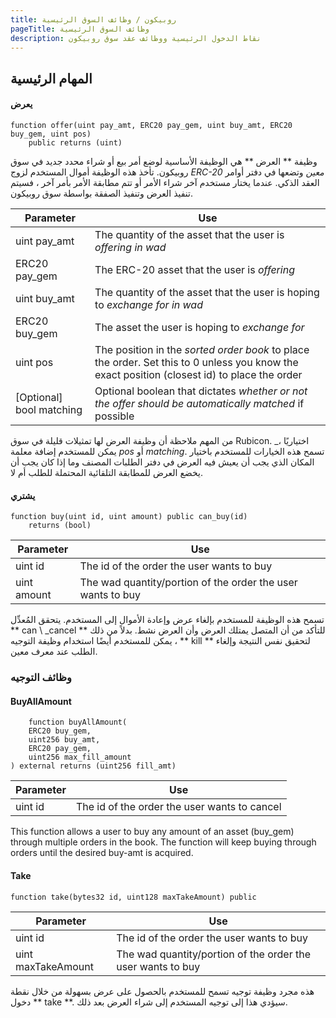 ```yaml
---
title: روبيكون / وظائف السوق الرئيسية
pageTitle: وظائف السوق الرئيسية
description: نقاط الدخول الرئيسية ووظائف عقد سوق روبيكون
---
```


## المهام الرئيسية

#### يعرض

```
function offer(uint pay_amt, ERC20 pay_gem, uint buy_amt, ERC20 buy_gem, uint pos) 
    public returns (uint)
```

وظيفة ** العرض ** هي الوظيفة الأساسية لوضع أمر بيع أو شراء محدد جديد في سوق روبيكون. تأخذ هذه الوظيفة أموال المستخدم لزوج _ERC-20 معين_ وتضعها في دفتر أوامر العقد الذكي. عندما يختار مستخدم آخر شراء الأمر أو تتم مطابقة الأمر بأمر آخر ، فسيتم تنفيذ العرض وتنفيذ الصفقة بواسطة سوق روبيكون.

| Parameter                 | Use                                                                                                                                          |
| ------------------------- | -------------------------------------------------------------------------------------------------------------------------------------------- |
| uint pay\_amt             | The quantity of the asset that the user is _offering in wad_                                                                                 |
| ERC20 pay\_gem            | The ERC-20 asset that the user is _offering_                                                                                                 |
| uint buy\_amt             | The quantity of the asset that the user is hoping to _exchange for in wad_                                                                   |
| ERC20 buy\_gem            | The asset the user is hoping to _exchange for_                                                                                               |
| uint pos                  | The position in the _sorted order book_ to place the order. Set this to 0 unless you know the exact position (closest id) to place the order |
| \[Optional] bool matching | Optional boolean that dictates _whether or not the offer should be automatically matched_ if possible                                        |

من المهم ملاحظة أن وظيفة العرض لها تمثيلات قليلة في سوق Rubicon. _اختياريًا ، يمكن للمستخدم إضافة معلمة _pos_ أو _matching_. تسمح هذه الخيارات للمستخدم باختيار المكان الذي يجب أن يعيش فيه العرض في دفتر الطلبات المصنف وما إذا كان يجب أن يخضع العرض للمطابقة التلقائية المحتملة للطلب أم لا.

#### يشتري

```
function buy(uint id, uint amount) public can_buy(id) 
    returns (bool)
```

| Parameter   | Use                                                          |
| ----------- | ------------------------------------------------------------ |
| uint id     | The id of the order the user wants to buy                    |
| uint amount | The wad quantity/portion of the order the user wants to buy  |

تسمح هذه الوظيفة للمستخدم بإلغاء عرض وإعادة الأموال إلى المستخدم. يتحقق المُعدِّل ** can \ _cancel ** للتأكد من أن المتصل يمتلك العرض وأن العرض نشط. بدلاً من ذلك ، يمكن للمستخدم أيضًا استخدام وظيفة التوجيه ** kill ** لتحقيق نفس النتيجة وإلغاء الطلب عند معرف معين.

### وظائف التوجيه

#### BuyAllAmount

```
    function buyAllAmount(
    ERC20 buy_gem,
    uint256 buy_amt,
    ERC20 pay_gem,
    uint256 max_fill_amount
) external returns (uint256 fill_amt)
```

| Parameter | Use                                          |
| --------- | -------------------------------------------- |
| uint id   | The id of the order the user wants to cancel |

This function allows a user to buy any amount of an asset (buy\_gem) through multiple orders in the book. The function will keep buying through orders until the desired buy-amt is acquired.

#### Take

```
function take(bytes32 id, uint128 maxTakeAmount) public
```

| Parameter          | Use                                                          |
| ------------------ | ------------------------------------------------------------ |
| uint id            | The id of the order the user wants to buy                    |
| uint maxTakeAmount | The wad quantity/portion of the order the user wants to buy  |

هذه مجرد وظيفة توجيه تسمح للمستخدم بالحصول على عرض بسهولة من خلال نقطة دخول ** take **. سيؤدي هذا إلى توجيه المستخدم إلى شراء العرض بعد ذلك.